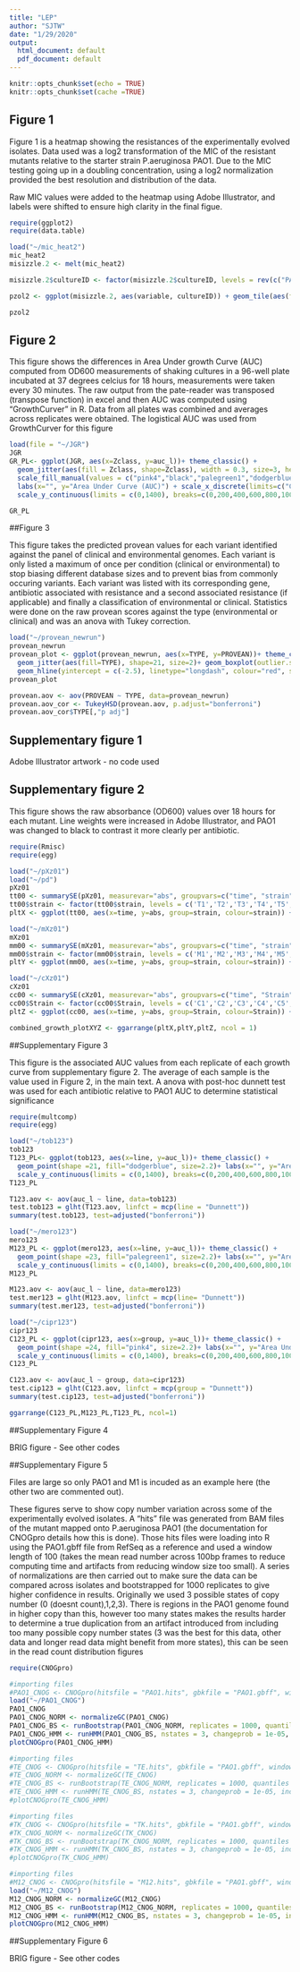 ```yaml
---
title: "LEP"
author: "SJTW"
date: "1/29/2020"
output:
  html_document: default
  pdf_document: default
---
```


```r
knitr::opts_chunk$set(echo = TRUE)
knitr::opts_chunk$set(cache =TRUE)
```

## Figure 1

Figure 1 is a heatmap showing the resistances of the experimentally evolved isolates. Data used was a log2 transformation of the MIC of the resistant mutants relative to the starter strain P.aeruginosa PAO1. Due to the MIC testing going up in a doubling concentration, using a log2 normalization provided the best resolution and distribution of the data. 

Raw MIC values were added to the heatmap using Adobe Illustrator, and labels were shifted to ensure high clarity in the final figue.

```r
require(ggplot2)
require(data.table)

load("~/mic_heat2")
mic_heat2
misizzle.2 <- melt(mic_heat2)

misizzle.2$cultureID <- factor(misizzle.2$cultureID, levels = rev(c("PAO1_ILL", "PAO1_ILL(6)", "C1", "C2", "C3", "C4", "C5", "C6", "C7", "C8", "C9", "C10", "C11", "C12", "C13", "M1", "M2", "M3", "M4", "M5", "M6", "M7", "M8", "M9", "M10", "M11", "M12", "M13", "T1", "T2", "T3", "T4", "T5", "T6", "T7", "T8", "T9", "T10", "T11", "T12", "T13")), ordered = TRUE)

pzol2 <- ggplot(misizzle.2, aes(variable, cultureID)) + geom_tile(aes(fill = value), colour="black") + scale_fill_gradient2(low="#330033", mid="white", high ="darkred", space = "Lab") + theme_bw()

pzol2
```


## Figure 2

This figure shows the differences in Area Under growth Curve (AUC) computed from OD600 measurements of shaking cultures in a 96-well plate incubated at 37 degrees celcius for 18 hours, measurements were taken every 30 minutes. The raw output from the pate-reader was transposed (transpose function) in excel and then AUC was computed using "GrowthCurver" in R. Data from all plates was combined and averages across replicates were obtained. The logistical AUC was used from GrowthCurver for this figure

```r
load(file = "~/JGR")
JGR
GR_PL<- ggplot(JGR, aes(x=Zclass, y=auc_l))+ theme_classic() + 
  geom_jitter(aes(fill = Zclass, shape=Zclass), width = 0.3, size=3, height = 0.25)+ scale_shape_manual(values=c(24,3,23,21))+
  scale_fill_manual(values = c("pink4","black","palegreen1","dodgerblue3")) + 
  labs(x="", y="Area Under Curve (AUC)") + scale_x_discrete(limits=c("Control", "CIP", "MER", "TOB"))+
  scale_y_continuous(limits = c(0,1400), breaks=c(0,200,400,600,800,1000,1200,1400), labels = c(0,200,400,600,800,1000,1200,1400))

GR_PL

```

##Figure 3

This figure takes the predicted provean values for each variant identified against the panel of clinical and environmental genomes. Each variant is only listed a maximum of once per condition (clinical or environmental) to stop biasing different database sizes and to prevent bias from commonly occuring variants. Each variant was listed with its corresponding gene, antibiotic associated with resistance and a second associated resistance (if applicable) and finally a classification of environmental or clinical. Statistics were done on the raw provean scores against the type (environmental or clinical) and was an anova with Tukey correction.

```r
load("~/provean_newrun")
provean_newrun
provean_plot <- ggplot(provean_newrun, aes(x=TYPE, y=PROVEAN))+ theme_classic() +
  geom_jitter(aes(fill=TYPE), shape=21, size=2)+ geom_boxplot(outlier.shape = NA)+ 
  geom_hline(yintercept = c(-2.5), linetype="longdash", colour="red", size=1)
provean_plot

provean.aov <- aov(PROVEAN ~ TYPE, data=provean_newrun)
provean.aov_cor <- TukeyHSD(provean.aov, p.adjust="bonferroni")
provean.aov_cor$TYPE[,"p adj"]

```

## Supplementary figure 1

Adobe Illustrator artwork - no code used

## Supplementary figure 2

This figure shows the raw absorbance (OD600) values over 18 hours for each mutant. Line weights were increased in Adobe Illustrator, and PAO1 was changed to black to contrast it more clearly per antibiotic.

```r
require(Rmisc)
require(egg)

load("~/pXz01")
load("~/pd")
pXz01
tt00 <- summarySE(pXz01, measurevar="abs", groupvars=c("time", "strain"))
tt00$strain <- factor(tt00$strain, levels = c('T1','T2','T3','T4','T5','T6','T7','T8','T9','T10','T11','T12','T13','PAO'))
pltX <- ggplot(tt00, aes(x=time, y=abs, group=strain, colour=strain)) + theme_classic() + geom_line(position=pd, size=1) + geom_errorbar(aes(ymin=abs-se, ymax=abs+se), width=.1, position=pd) + geom_point(position=pd, shape=21, colour="black") + scale_x_continuous(breaks=c(0,2,4,6,8,10,12,14,16,18)) + labs(x="Time (h)", y="Absorbance 600nm") + guides(col=guide_legend(ncol = 2))

load("~/mXz01")
mXz01
mm00 <- summarySE(mXz01, measurevar="abs", groupvars=c("time", "strain"))
mm00$strain <- factor(mm00$strain, levels = c('M1','M2','M3','M4','M5','M6','M7','M8','M9','M10','M11','M12','M13','PAO'))
pltY <- ggplot(mm00, aes(x=time, y=abs, group=strain, colour=strain)) + theme_classic()+ geom_line(position=pd, size=1) + geom_errorbar(aes(ymin=abs-se, ymax=abs+se), width=.1, position=pd) + geom_point(position=pd, shape=21, colour="black") + scale_x_continuous(breaks=c(0,2,4,6,8,10,12,14,16,18)) + labs(x="Time (h)", y="Absorbance 600nm") + guides(col=guide_legend(ncol = 2))

load("~/cXz01")
cXz01
cc00 <- summarySE(cXz01, measurevar="abs", groupvars=c("time", "Strain"))
cc00$Strain <- factor(cc00$Strain, levels = c('C1','C2','C3','C4','C5','C6','C7','C8','C9','C10','C11','C12','C13','PAO'))
pltZ <- ggplot(cc00, aes(x=time, y=abs, group=Strain, colour=Strain)) + theme_classic()+ geom_line(position=pd, size=1) + geom_errorbar(aes(ymin=abs-se, ymax=abs+se), width=.1, position=pd) + geom_point(position=pd, shape=21, colour="black") + scale_x_continuous(breaks=c(0,2,4,6,8,10,12,14,16,18)) + labs(x="Time (h)", y="Absorbance 600nm") + guides(col=guide_legend(ncol = 2))

combined_growth_plotXYZ <- ggarrange(pltX,pltY,pltZ, ncol = 1)
```

##Supplementary Figure 3

This figure is the associated AUC values from each replicate of each growth curve from supplementary figure 2. The average of each sample is the value used in Figure 2, in the main text. A anova with post-hoc dunnett test was used for each antibiotic relative to PAO1 AUC to determine statistical significance

```r
require(multcomp)
require(egg)

load("~/tob123")
tob123
T123_PL<- ggplot(tob123, aes(x=line, y=auc_l))+ theme_classic() + 
  geom_point(shape =21, fill="dodgerblue", size=2.2)+ labs(x="", y="Area Under Curve (AUC)")+
  scale_y_continuous(limits = c(0,1400), breaks=c(0,200,400,600,800,1000,1200,1400), labels = c(0,200,400,600,800,1000,1200,1400)) + scale_x_discrete(limits=c("T1", "T2",  "T3",  "T4",  "T5",  "T6",  "T7",  "T8",  "T9", "T10", "T11", "T12", "T13", "PAO"))
T123_PL

T123.aov <- aov(auc_l ~ line, data=tob123)
test.tob123 = glht(T123.aov, linfct = mcp(line = "Dunnett"))
summary(test.tob123, test=adjusted("bonferroni"))

load("~/mero123")
mero123
M123_PL <- ggplot(mero123, aes(x=line, y=auc_l))+ theme_classic() + 
  geom_point(shape =23, fill="palegreen1", size=2.2)+ labs(x="", y="Area Under Curve (AUC)")+
  scale_y_continuous(limits = c(0,1400), breaks=c(0,200,400,600,800,1000,1200,1400), labels = c(0,200,400,600,800,1000,1200,1400)) + scale_x_discrete(limits=c("M1", "M2", "M3", "M4", "M5", "M6", "M7", "M8", "M9", "M10", "M11", "M12", "M13", "PAO"))
M123_PL

M123.aov <- aov(auc_l ~ line, data=mero123)
test.mer123 = glht(M123.aov, linfct = mcp(line= "Dunnett"))
summary(test.mer123, test=adjusted("bonferroni"))

load("~/cipr123")
cipr123
C123_PL <- ggplot(cipr123, aes(x=group, y=auc_l))+ theme_classic() + 
  geom_point(shape =24, fill="pink4", size=2.2)+ labs(x="", y="Area Under Curve (AUC)")+
  scale_y_continuous(limits = c(0,1400), breaks=c(0,200,400,600,800,1000,1200,1400), labels = c(0,200,400,600,800,1000,1200,1400)) + scale_x_discrete(limits=c("C1", "C2",  "C3",  "C4",  "C5",  "C6",  "C7",  "C8",  "C9", "C10", "C11", "C12", "C13", "PAO"))
C123_PL

C123.aov <- aov(auc_l ~ group, data=cipr123)
test.cip123 = glht(C123.aov, linfct = mcp(group = "Dunnett"))
summary(test.cip123, test=adjusted("bonferroni"))

ggarrange(C123_PL,M123_PL,T123_PL, ncol=1)

```



##Supplementary Figure 4

BRIG figure - See other codes

##Supplementary Figure 5

Files are large so only PAO1 and M1 is incuded as an example here (the other two are commented out).

These figures serve to show copy number variation across some of the experimentally evolved isolates. A "hits" file was generated from BAM files of the mutant mapped onto P.aeruginosa PAO1 (the documentation for CNOGpro details how this is done). Those hits files were loading into R using the PAO1.gbff file from RefSeq as a reference and used a window length of 100 (takes the mean read number across 100bp frames to reduce computing time and artifacts from reducing window size too small). A series of normalizations are then carried out to make sure the data can be compared across isolates and bootstrapped for 1000 replicates to give higher confidence in results. Originally we used 3 possible states of copy number (0 (doesnt count),1,2,3). There is regions in the PAO1 genome found in higher copy than this, however too many states makes the results harder to determine a true duplication from an artifact introduced from including too many possible copy number states (3 was the best for this data, other data and longer read data might benefit from more states), this can be seen in the read count distribution figures

```r
require(CNOGpro)

#importing files 
#PAO1_CNOG <- CNOGpro(hitsfile = "PAO1.hits", gbkfile = "PAO1.gbff", windowlength = 100, name = "P.aeruginosa M1")
load("~/PAO1_CNOG")
PAO1_CNOG
PAO1_CNOG_NORM <- normalizeGC(PAO1_CNOG)
PAO1_CNOG_BS <- runBootstrap(PAO1_CNOG_NORM, replicates = 1000, quantiles = c(0.025, 0.975))
PAO1_CNOG_HMM <- runHMM(PAO1_CNOG_BS, nstates = 3, changeprob = 1e-05, includeZeroState = T, errorRate = 0.01)
plotCNOGpro(PAO1_CNOG_HMM)

#importing files
#TE_CNOG <- CNOGpro(hitsfile = "TE.hits", gbkfile = "PAO1.gbff", windowlength = 100, name = "P.aeruginosa M1")
#TE_CNOG_NORM <- normalizeGC(TE_CNOG)
#TE_CNOG_BS <- runBootstrap(TE_CNOG_NORM, replicates = 1000, quantiles = c(0.025, 0.975))
#TE_CNOG_HMM <- runHMM(TE_CNOG_BS, nstates = 3, changeprob = 1e-05, includeZeroState = T, errorRate = 0.01)
#plotCNOGpro(TE_CNOG_HMM)

#importing files
#TK_CNOG <- CNOGpro(hitsfile = "TK.hits", gbkfile = "PAO1.gbff", windowlength = 100, name = "P.aeruginosa M1")
#TK_CNOG_NORM <- normalizeGC(TK_CNOG)
#TK_CNOG_BS <- runBootstrap(TK_CNOG_NORM, replicates = 1000, quantiles = c(0.025, 0.975))
#TK_CNOG_HMM <- runHMM(TK_CNOG_BS, nstates = 3, changeprob = 1e-05, includeZeroState = T, errorRate = 0.01)
#plotCNOGpro(TK_CNOG_HMM)

#importing files
#M12_CNOG <- CNOGpro(hitsfile = "M12.hits", gbkfile = "PAO1.gbff", windowlength = 100, name = "P.aeruginosa M1")
load("~/M12_CNOG")
M12_CNOG_NORM <- normalizeGC(M12_CNOG)
M12_CNOG_BS <- runBootstrap(M12_CNOG_NORM, replicates = 1000, quantiles = c(0.025, 0.975))
M12_CNOG_HMM <- runHMM(M12_CNOG_BS, nstates = 3, changeprob = 1e-05, includeZeroState = T, errorRate = 0.01)
plotCNOGpro(M12_CNOG_HMM)

```


##Supplementary Figure 6

BRIG figure - See other codes


